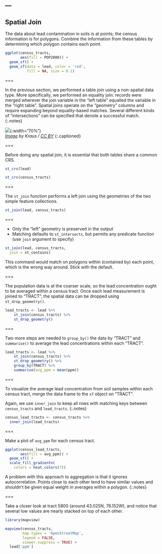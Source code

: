 ---
---

## Spatial Join

The data about lead contamination in soils is at points; the census information
is for polygons. Combine the information from these tables by determining which
polygon contains each point.

```r
ggplot(census_tracts,
       aes(fill = POP2000)) +
  geom_sf() +
  geom_sf(data = lead, color = 'red',
          fill = NA, size = 0.1)
```

===

In the previous section, we performed a table join using a non-spatial
data type. More specifically, we performed an equality join: records were merged
wherever the join variable in the "left table" equalled the variable in the
"right table". Spatial joins operate on the "geometry" columns and require
expanding beyond equality-based matches. Several different kinds of "intersections" can be specified that denote a successful match.
{:.notes}

![]({% include asset.html path="images/TopologicSpatialRelarions2.png" %}){:width="70%"}  
*[Image][geometry-predicates] by Kraus / [CC BY]*
{:.captioned}

===

Before doing any spatial join, it is essential that both tables share a common
CRS.

```r
st_crs(lead)
```

```r
st_crs(census_tracts)
```

===

The `st_join` function performs a left join using the geometries of the two
simple feature collections.

```r
st_join(lead, census_tracts)
```

===

- Only the "left" geometry is preserved in the output
- Matching defaults to `st_intersects`, but permits any predicate function (use `join` argument to specify)

```r
st_join(lead, census_tracts,
  join = st_contains)
```

This command would match on polygons within (contained by) each point, which
is the wrong way around. Stick with the default.

===

The population data is at the coarser scale, so the lead concentration ought to be averaged
within a census tract. Once each lead measurement is joined to "TRACT", the
spatial data can be dropped using `st_drop_geometry()`.

```r
lead_tracts <- lead %>%
    st_join(census_tracts) %>%
    st_drop_geometry()
```

===

Two more steps are needed to `group_by()` the data by "TRACT" and `summarise()` to average the lead concentrations within each "TRACT".

```r
lead_tracts <- lead %>%
    st_join(census_tracts) %>%
    st_drop_geometry() %>%
    group_by(TRACT) %>%
    summarise(avg_ppm = mean(ppm))
```

===

To visualize the average lead concentration from soil samples within each census tract, merge the data frame to the `sf` object on "TRACT".

Again, we use `inner_join` to keep all rows with matching keys between `census_tracts` and `lead_tracts`.
{:.notes}

```r
census_lead_tracts <- census_tracts %>%
  inner_join(lead_tracts)
```

===

Make a plot of `avg_ppm` for each census tract.

```r
ggplot(census_lead_tracts,
       aes(fill = avg_ppm)) +
  geom_sf() +
  scale_fill_gradientn(
    colors = heat.colors(7))
```

A problem with this approach to aggregation is that it ignores autocorrelation. Points close to each other tend to have similar values and shouldn't be given equal weight in averages within a polygon.
{:.notes}

===

Take a closer look at tract 5800 (around 43.025N, 76.152W), and notice that several low values are nearly stacked on top of each other.

```r
library(mapview)

mapview(census_tracts,
        map.types = 'OpenStreetMap',
        legend = FALSE,
        viewer.suppress = TRUE) +
  lead['ppm']
```

[geometry-predicates]: https://en.wikipedia.org/wiki/DE-9IM
[CC BY]: https://creativecommons.org/licenses/by-sa/3.0/
